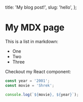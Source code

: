 
  title: 'My blog post!',
  slug: 'hello',
};

# My MDX page

This is a list in markdown:

- One
- Two
- Three

Checkout my React component:

```typescript
const year = '2001';
const movie = 'Shrek';

console.log(`${movie}, ${year}`);
```

